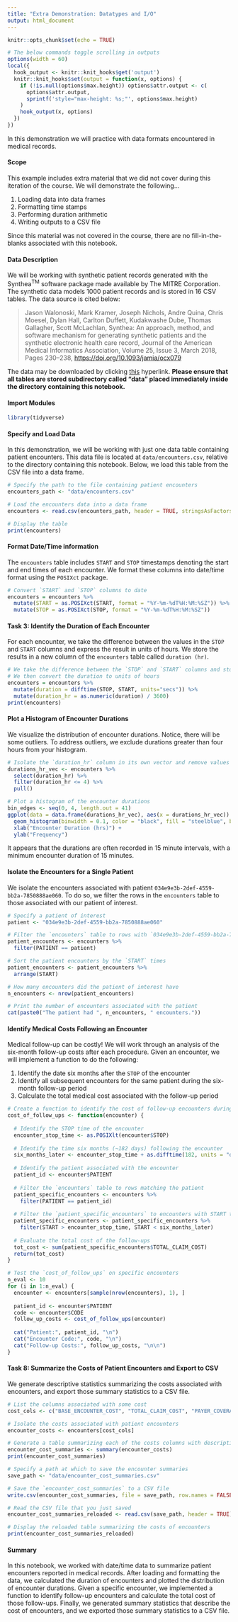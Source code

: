 ```yaml
---
title: "Extra Demonstration: Datatypes and I/O"
output: html_document
---
```


```r
knitr::opts_chunk$set(echo = TRUE)

# The below commands toggle scrolling in outputs
options(width = 60)
local({
  hook_output <- knitr::knit_hooks$get('output')
  knitr::knit_hooks$set(output = function(x, options) {
    if (!is.null(options$max.height)) options$attr.output <- c(
      options$attr.output,
      sprintf('style="max-height: %s;"', options$max.height)
    )
    hook_output(x, options)
  })
})
```

In this demonstration we will practice with data formats encountered in medical records.

#### Scope

This example includes extra material that we did not cover during this iteration of the course. We will demonstrate the following...

1. Loading data into data frames
2. Formatting time stamps
3. Performing duration arithmetic
4. Writing outputs to a CSV file

Since this material was not covered in the course, there are no fill-in-the-blanks associated with this notebook.

#### Data Description

We will be working with synthetic patient records generated with the Synthea$^{\text{TM}}$ software package made available by The MITRE Corporation. The synthetic data models 1000 patient records and is stored in 16 CSV tables. The data source is cited below:

>Jason Walonoski, Mark Kramer, Joseph Nichols, Andre Quina, Chris Moesel, Dylan Hall, Carlton Duffett, Kudakwashe Dube, Thomas Gallagher, Scott McLachlan, Synthea: An approach, method, and software mechanism for generating synthetic patients and the synthetic electronic health care record, Journal of the American Medical Informatics Association, Volume 25, Issue 3, March 2018, Pages 230–238, [https://doi.org/10.1093/jamia/ocx079](https://doi.org/10.1093/jamia/ocx079)

The data may be downloaded by clicking [this](https://synthetichealth.github.io/synthea-sample-data/downloads/synthea_sample_data_csv_apr2020.zip) hyperlink. **Please ensure that all tables are stored subdirectory called "data" placed immediately inside the directory containing this notebook.**

#### Import Modules

```r
library(tidyverse)
```

#### Specify and Load Data

In this demonstration, we will be working with just one data table containing patient encounters. This data file is located at `data/encounters.csv`, relative to the directory containing this notebook. Below, we load this table from the CSV file into a data frame.

```r
# Specify the path to the file containing patient encounters
encounters_path <- "data/encounters.csv"

# Load the encounters data into a data frame
encounters <- read.csv(encounters_path, header = TRUE, stringsAsFactors = FALSE)

# Display the table
print(encounters)
```

#### Format Date/Time information

The `encounters` table includes `START` and `STOP` timestamps denoting the start and end times of each encounter. We format these columns into date/time format using the `POSIXct` package.

```r
# Convert `START` and `STOP` columns to date
encounters = encounters %>%
  mutate(START = as.POSIXct(START, format = "%Y-%m-%dT%H:%M:%SZ")) %>%
  mutate(STOP = as.POSIXct(STOP, format = "%Y-%m-%dT%H:%M:%SZ"))
```

#### Task 3: Identify the Duration of Each Encounter

For each encounter, we take the difference between the values in the `STOP` and `START` columns and express the result in units of hours. We store the results in a new column of the `encounters` table called `duration (hr)`.

```r
# We take the difference between the `STOP` and `START` columns and store the result in a `duration column
# We then convert the duration to units of hours
encounters = encounters %>%
  mutate(duration = difftime(STOP, START, units="secs")) %>%
  mutate(duration_hr = as.numeric(duration) / 3600)
print(encounters)
```

#### Plot a Histogram of Encounter Durations

We visualize the distribution of encounter durations. Notice, there will be some outliers. To address outliers, we exclude durations greater than four hours from your histogram.

```r
# Isolate the `duration_hr` column in its own vector and remove values greater than 4
durations_hr_vec <- encounters %>%
  select(duration_hr) %>%
  filter(duration_hr <= 4) %>%
  pull()

# Plot a histogram of the encounter durations
bin_edges <- seq(0, 4, length.out = 41)
ggplot(data = data.frame(durations_hr_vec), aes(x = durations_hr_vec)) +
  geom_histogram(binwidth = 0.1, color = "black", fill = "steelblue", breaks = bin_edges) +
  xlab("Encounter Duration (hrs)") +
  ylab("Frequency")
```

It appears that the durations are often recorded in 15 minute intervals, with a minimum encounter duration of 15 minutes.

#### Isolate the Encounters for a Single Patient

We isolate the encounters associated with patient `034e9e3b-2def-4559-bb2a-7850888ae060`. To do so, we filter the rows in the `encounters` table to those associated with our patient of interest.

```r
# Specify a patient of interest
patient <- "034e9e3b-2def-4559-bb2a-7850888ae060"

# Filter the `encounters` table to rows with `034e9e3b-2def-4559-bb2a-7850888ae060` in the `PATIENT` column
patient_encounters <- encounters %>%
  filter(PATIENT == patient)

# Sort the patient encounters by the `START` times
patient_encounters <- patient_encounters %>%
  arrange(START)
```

```r
# How many encounters did the patient of interest have
n_encounters <- nrow(patient_encounters)

# Print the number of encounters associated with the patient
cat(paste0("The patient had ", n_encounters, " encounters."))
```

#### Identify Medical Costs Following an Encounter

Medical follow-up can be costly! We will work through an analysis of the six-month follow-up costs after each procedure. Given an encounter, we will implement a function to do the following:

1. Identify the date six months after the `STOP` of the encounter
2. Identify all subsequent encounters for the same patient during the six-month follow-up period
3. Calculate the total medical cost associated with the follow-up period

```r
# Create a function to identify the cost of follow-up encounters during a six-month period following an encounter
cost_of_follow_ups <- function(encounter) {
  
  # Identify the STOP time of the encounter
  encounter_stop_time <- as.POSIXlt(encounter$STOP)
  
  # Identify the time six months (~182 days) following the encounter
  six_months_later <- encounter_stop_time + as.difftime(182, units = "days")
  
  # Identify the patient associated with the encounter
  patient_id <- encounter$PATIENT
  
  # Filter the `encounters` table to rows matching the patient
  patient_specific_encounters <- encounters %>%
    filter(PATIENT == patient_id)
  
  # Filter the `patient_specific_encounters` to encounters with START times in the six-month period
  patient_specific_encounters <- patient_specific_encounters %>%
    filter(START > encounter_stop_time, START < six_months_later)
  
  # Evaluate the total cost of the follow-ups
  tot_cost <- sum(patient_specific_encounters$TOTAL_CLAIM_COST)
  return(tot_cost)
}
```

```r
# Test the `cost_of_follow_ups` on specific encounters
n_eval <- 10
for (i in 1:n_eval) {
  encounter <- encounters[sample(nrow(encounters), 1), ]
  
  patient_id <- encounter$PATIENT
  code <- encounter$CODE
  follow_up_costs <- cost_of_follow_ups(encounter)
  
  cat("Patient:", patient_id, "\n")
  cat("Encounter Code:", code, "\n")
  cat("Follow-up Costs:", follow_up_costs, "\n\n")
}
```

#### Task 8: Summarize the Costs of Patient Encounters and Export to CSV

We generate descriptive statistics summarizing the costs associated with encounters, and export those summary statistics to a CSV file.

```r
# List the columns associated with some cost
cost_cols <- c("BASE_ENCOUNTER_COST", "TOTAL_CLAIM_COST", "PAYER_COVERAGE")

# Isolate the costs associated with patient encounters
encounter_costs <- encounters[cost_cols]

# Generate a table summarizing each of the costs columns with descriptive statistics
encounter_cost_summaries <- summary(encounter_costs)
print(encounter_cost_summaries)
```

```r
# Specify a path at which to save the encounter summaries
save_path <- "data/encounter_cost_summaries.csv"

# Save the `encounter_cost_summaries` to a CSV file
write.csv(encounter_cost_summaries, file = save_path, row.names = FALSE)

# Read the CSV file that you just saved
encounter_cost_summaries_reloaded <- read.csv(save_path, header = TRUE)

# Display the reloaded table summarizing the costs of encounters
print(encounter_cost_summaries_reloaded)
```

#### Summary

In this notebook, we worked with date/time data to summarize patient encounters reported in medical records. After loading and formatting the data, we calculated the duration of encounters and plotted the distribution of encounter durations. Given a specific encounter, we implemented a function to identify follow-up encounters and calculate the total cost of those follow-ups. Finally, we generated summary statistics that describe the cost of encounters, and we exported those summary statistics to a CSV file.

